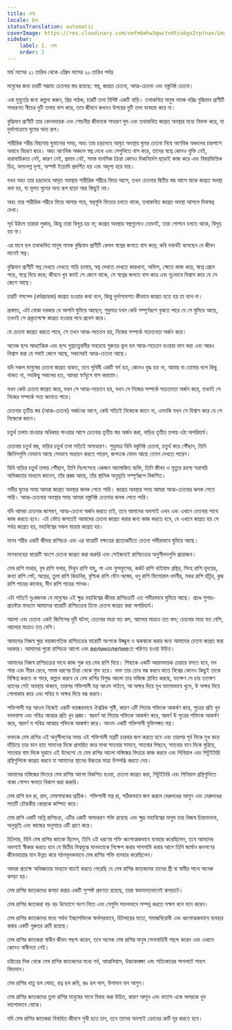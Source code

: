 ```yaml
---
title: মেষ
locale: bn
statusTranslation: automatic
coverImage: https://res.cloudinary.com/xmfm6mhw3gwctndtcubgx2rptnae/image/upload/v1741354450/small_cover_tratado_esoterico_de_astrologia_hermetica_6210a35442.webp
sidebar:
    label: 1. মেষ
    order: 1
---
```

মার্চ মাসের ২১ তারিখ থেকে এপ্রিল মাসের ২০ তারিখ পর্যন্ত

মানুষের জন্য চারটি সম্ভাব্য চেতনার স্তর রয়েছে: স্বপ্ন, জাগ্রত চেতনা, আত্ম-চেতনা এবং বস্তুনিষ্ঠ চেতনা।

এক মুহুর্তের জন্য কল্পনা করুন, প্রিয় পাঠক, চারটি তলা বিশিষ্ট একটি বাড়ি। তথাকথিত মানুষ নামক দরিদ্র বুদ্ধিমান প্রাণীটি সাধারণত নীচের দুটি তলায় বাস করে, তবে জীবনে কখনও উপরের দুটি তলা ব্যবহার করে না।

বুদ্ধিমান প্রাণীটি তার বেদনাদায়ক এবং শোচনীয় জীবনকে সাধারণ ঘুম এবং তথাকথিত জাগ্রত অবস্থার মধ্যে বিভক্ত করে, যা দুর্ভাগ্যক্রমে ঘুমের অন্য রূপ।

শারীরিক শরীর বিছানায় ঘুমানোর সময়, অহং তার চন্দ্রদেহে আবৃত অবস্থায় ঘুমন্ত চেতনা নিয়ে আণবিক অঞ্চলের চারপাশে অবাধে বিচরণ করে। অহং আণবিক অঞ্চলে স্বপ্ন দেখে এবং সেগুলিতে বাস করে, তাদের স্বপ্নে কোনও যুক্তি নেই, ধারাবাহিকতা নেই, কারণ নেই, প্রভাব নেই, সমস্ত মানসিক ক্রিয়া কোনও দিকনির্দেশ ছাড়াই কাজ করে এবং বিষয়ভিত্তিক চিত্র, অসংলগ্ন দৃশ্য, অস্পষ্ট ইত্যাদি প্রদর্শিত হয় এবং অদৃশ্য হয়ে যায়।

যখন অহং তার চন্দ্রদেহে আবৃত অবস্থায় শারীরিক শরীরে ফিরে আসে, তখন চেতনার দ্বিতীয় স্তর আসে যাকে জাগ্রত অবস্থা বলা হয়, যা মূলত ঘুমের অন্য রূপ ছাড়া আর কিছুই নয়।

অহং তার শারীরিক শরীরে ফিরে আসার পরে, স্বপ্নগুলি ভিতরে চলতে থাকে, তথাকথিত জাগ্রত অবস্থা আসলে দিবাস্বপ্ন দেখা।

সূর্য উঠলে তারারা লুকায়, কিন্তু তারা বিলুপ্ত হয় না; জাগ্রত অবস্থায় স্বপ্নগুলোও তেমনই, তারা গোপনে চলতে থাকে, বিলুপ্ত হয় না।

এর মানে হল তথাকথিত মানুষ নামক বুদ্ধিমান প্রাণীটি কেবল স্বপ্নের জগতে বাস করে; কবি যথার্থই বলেছেন যে জীবন মানেই স্বপ্ন।

বুদ্ধিমান প্রাণীটি স্বপ্ন দেখতে দেখতে গাড়ি চালায়, স্বপ্ন দেখতে দেখতে কারখানা, অফিস, ক্ষেতে কাজ করে, স্বপ্নে প্রেমে পড়ে, স্বপ্নে বিয়ে করে; জীবনে খুব কমই সে জেগে থাকে, সে স্বপ্নের জগতে বাস করে এবং দৃঢ়ভাবে বিশ্বাস করে যে সে জেগে আছে।

চারটি গসপেল (ধর্মপ্রচারক) জাগ্রত হওয়ার কথা বলে, কিন্তু দুর্ভাগ্যবশত কীভাবে জাগ্রত হতে হয় তা বলে না।

প্রথমত, এটা বোঝা দরকার যে আপনি ঘুমিয়ে আছেন; শুধুমাত্র যখন কেউ সম্পূর্ণরূপে বুঝতে পারে যে সে ঘুমিয়ে আছে, তখনই সে প্রকৃতপক্ষে জাগ্রত হওয়ার পথে প্রবেশ করে।

যে চেতনা জাগ্রত করতে পারে, সে তখন আত্ম-সচেতন হয়, নিজের সম্পর্কে সচেতনতা অর্জন করে।

অনেক ছদ্ম আধ্যাত্মিক এবং ছদ্ম গুপ্ততত্ত্ববাদীর সবচেয়ে গুরুতর ভুল হল আত্ম-সচেতন হওয়ার ভান করা এবং আরও বিশ্বাস করা যে সবাই জেগে আছে, সকলেরই আত্ম-চেতনা আছে।

যদি সকল মানুষের চেতনা জাগ্রত থাকত, তবে পৃথিবী একটি স্বর্গ হত, কোনও যুদ্ধ হত না, আমার বা তোমার বলে কিছু থাকত না, সবকিছু সকলের হত, আমরা স্বর্ণযুগে বাস করতাম।

যখন কেউ চেতনা জাগ্রত করে, যখন সে আত্ম-সচেতন হয়, যখন সে নিজের সম্পর্কে সচেতনতা অর্জন করে, তখনই সে নিজের সম্পর্কে সত্য জানতে পারে।

চেতনার তৃতীয় স্তর (আত্ম-চেতনা) অর্জনের আগে, কেউ সত্যিই নিজেকে জানে না, এমনকি যখন সে বিশ্বাস করে যে সে নিজেকে জানে।

চতুর্থ তলায় যাওয়ার অধিকার পাওয়ার আগে চেতনার তৃতীয় স্তর অর্জন করা, বাড়ির তৃতীয় তলায় ওঠা অপরিহার্য।

চেতনার চতুর্থ স্তর, বাড়ির চতুর্থ তলা সত্যিই অসাধারণ। শুধুমাত্র যিনি বস্তুনিষ্ঠ চেতনা, চতুর্থ স্তরে পৌঁছান, তিনি জিনিসগুলি যেভাবে আছে সেভাবে অধ্যয়ন করতে পারেন, জগৎকে যেমন আছে তেমন দেখতে পারেন।

যিনি বাড়ির চতুর্থ তলায় পৌঁছান, তিনি নিঃসন্দেহে একজন আলোকিত ব্যক্তি, তিনি জীবন ও মৃত্যুর রহস্য সরাসরি অভিজ্ঞতার মাধ্যমে জানেন, তাঁর প্রজ্ঞা আছে, তাঁর স্থানিক অনুভূতি সম্পূর্ণরূপে বিকশিত।

গভীর ঘুমের সময় আমরা জাগ্রত অবস্থার ঝলক পেতে পারি। জাগ্রত অবস্থার সময় আমরা আত্ম-চেতনার ঝলক পেতে পারি। আত্ম-চেতনার অবস্থার সময় আমরা বস্তুনিষ্ঠ চেতনার ঝলক পেতে পারি।

যদি আমরা চেতনার জাগরণ, আত্ম-চেতনা অর্জন করতে চাই, তবে আমাদের অবশ্যই এখন এবং এখানে চেতনার সাথে কাজ করতে হবে। এই ভৌত জগতেই আমাদের চেতনা জাগ্রত করার জন্য কাজ করতে হবে, যে এখানে জাগ্রত হয় সে সর্বত্র জাগ্রত হয়, মহাবিশ্বের সকল মাত্রায় জাগ্রত হয়।

মানব শরীর একটি জীবন্ত রাশিচক্র এবং এর বারোটি নক্ষত্রের প্রত্যেকটিতে চেতনা গভীরভাবে ঘুমিয়ে আছে।

মানবদেহের বারোটি অংশে চেতনা জাগ্রত করা জরুরি এবং সেইজন্যই রাশিচক্রের অনুশীলনগুলি প্রয়োজন।

মেষ রাশি মাথার, বৃষ রাশি গলার, মিথুন রাশি বাহু, পা এবং ফুসফুসের, কর্কট রাশি থাইমাস গ্রন্থির, সিংহ রাশি হৃদয়ের, কন্যা রাশি পেট, অন্ত্রের, তুলা রাশি কিডনির, বৃশ্চিক রাশি যৌন অঙ্গের, ধনু রাশি ফিমোরাল ধমনীর, মকর রাশি হাঁটুর, কুম্ভ রাশি পায়ের কাফের, মীন রাশি পায়ের শাসক।

এটা সত্যিই দুঃখজনক যে মানুষের এই ক্ষুদ্র মহাবিশ্বের জীবন্ত রাশিচক্রটি এত গভীরভাবে ঘুমিয়ে আছে। প্রচণ্ড সুপার-প্রচেষ্টার মাধ্যমে আমাদের বারোটি রাশিচক্রের চিহ্নে চেতনা জাগ্রত করা অপরিহার্য।

আলো এবং চেতনা একই জিনিসের দুটি ঘটনা; চেতনার মাত্রা যত কম, আলোর মাত্রাও তত কম; চেতনার মাত্রা যত বেশি, আলোর মাত্রাও তত বেশি।

আমাদের নিজস্ব ক্ষুদ্র মহাজাগতিক রাশিচক্রের বারোটি অংশকে উজ্জ্বল ও ঝকঝকে করার জন্য আমাদের চেতনা জাগ্রত করা দরকার। আমাদের পুরো রাশিচক্র আলো এবং великолепиеতে পরিণত হওয়া উচিত।

আমাদের নিজস্ব রাশিচক্রের সাথে কাজ শুরু হয় মেষ রাশি দিয়ে। শিষ্যকে একটি আরামদায়ক চেয়ারে বসতে হবে, মন শান্ত এবং নীরব রেখে, সমস্ত ধরণের চিন্তা থেকে মুক্ত হয়ে। ভক্ত তার চোখ বন্ধ করবে যাতে বিশ্বের কোনও কিছুই তাকে বিক্ষিপ্ত করতে না পারে, কল্পনা করবে যে মেষ রাশির বিশুদ্ধ আলো তার মস্তিষ্কে প্লাবিত করছে, যতক্ষণ সে চায় ততক্ষণ ধ্যানের সেই অবস্থায় থাকবে, তারপর শক্তিশালী মন্ত্র আওম গাইবে, আ অক্ষর দিয়ে মুখ ভালোভাবে খুলে, উ অক্ষর দিয়ে গোলাকার করে এবং পবিত্র ম অক্ষর দিয়ে বন্ধ করবে।

শক্তিশালী মন্ত্র আওম নিজেই একটি ভয়ঙ্করভাবে ঐশ্বরিক সৃষ্টি, কারণ এটি পিতার শক্তিকে আকর্ষণ করে, পুত্রের প্রতি খুব ভালবাসা এবং পবিত্র আত্মার প্রতি খুব প্রজ্ঞা। স্বরবর্ণ আ পিতার শক্তিকে আকর্ষণ করে, স্বরবর্ণ উ পুত্রের শক্তিকে আকর্ষণ করে, স্বরবর্ণ ম পবিত্র আত্মার শক্তিকে আকর্ষণ করে। আওম একটি শক্তিশালী যুক্তিসঙ্গত মন্ত্র।

ভক্তকে মেষ রাশির এই অনুশীলনের সময় এই শক্তিশালী মন্ত্রটি চারবার জপ করতে হবে এবং তারপর পূর্ব দিকে মুখ করে দাঁড়িয়ে তার ডান হাত সামনের দিকে প্রসারিত করে মাথা সাতবার সামনে, সাতবার পিছনে, সাতবার ডান দিকে ঘুরিয়ে, সাতবার বাম দিকে ঘুরাবে এই উদ্দেশ্যে যে মেষ রাশির আলো মস্তিষ্কের ভিতরে কাজ করবে এবং পিনিয়াল এবং পিটুইটারি গ্রন্থিগুলিকে জাগ্রত করবে যা আমাদের স্থানের উচ্চতর মাত্রা উপলব্ধি করতে দেয়।

আমাদের মস্তিষ্কের ভিতরে মেষ রাশির আলো বিকশিত হওয়া, চেতনা জাগ্রত করা, পিটুইটারি এবং পিনিয়াল গ্রন্থিগুলিতে থাকা গোপন ক্ষমতা বিকাশ করা জরুরি।

মেষ রাশি হল রা, রাম, মেষশাবকের প্রতীক। শক্তিশালী মন্ত্র রা, সঠিকভাবে জপ করলে মেরুদণ্ডের আগুন এবং মেরুদণ্ডের সাতটি চৌম্বকীয় কেন্দ্রকে কম্পিত করে।

মেষ রাশি একটি অগ্নি রাশিচক্র, এটির একটি অসাধারণ শক্তি রয়েছে এবং ক্ষুদ্র মহাবিশ্বের মানুষ তার নিজস্ব চিন্তাভাবনা, অনুভূতি এবং কাজের অনুসারে এটি গ্রহণ করে।

হিটলার, যিনি মেষ রাশির জাতক ছিলেন, তিনি এই ধরণের শক্তি ধ্বংসাত্মকভাবে ব্যবহার করেছিলেন, তবে আমাদের অবশ্যই স্বীকার করতে হবে যে দ্বিতীয় বিশ্বযুদ্ধে মানবতাকে নিক্ষেপ করার পাগলামি করার আগে তিনি জার্মান জনগণের জীবনযাত্রার মান উন্নত করে গঠনমূলকভাবে মেষ রাশির শক্তি ব্যবহার করেছিলেন।

আমরা প্রত্যক্ষ অভিজ্ঞতার মাধ্যমে যাচাই করতে পেরেছি যে মেষ রাশির জাতকদের তাদের স্ত্রী বা স্বামীর সাথে অনেক ঝগড়া হয়।

মেষ রাশির জাতকদের ঝগড়া করার একটি সুস্পষ্ট প্রবণতা রয়েছে, তারা স্বভাবগতভাবেই ঝগড়াটে।

মেষ রাশির জাতকরা বড় বড় উদ্যোগে অংশ নিতে এবং সেগুলি সফলভাবে সম্পন্ন করতে সক্ষম বলে মনে করেন।

মেষ রাশির জাতকদের মধ্যে সর্বদা ইচ্ছাশক্তিকে স্বার্থপরভাবে, হিটলারের মতো, সমাজবিরোধী এবং ধ্বংসাত্মকভাবে ব্যবহার করার একটি গুরুতর ত্রুটি রয়েছে।

মেষ রাশির জাতকরা স্বাধীন জীবন পছন্দ করেন, তবে অনেক মেষ রাশির মানুষ সেনাবাহিনী পছন্দ করেন এবং এখানে কোনও স্বাধীনতা নেই।

চরিত্রের দিক থেকে মেষ রাশির জাতকদের মধ্যে গর্ব, আত্মবিশ্বাস, উচ্চাকাঙ্ক্ষা এবং সত্যিকারের পাগলাটে সাহস বিদ্যমান।

মেষ রাশির ধাতু হল লোহা, রত্ন হল রুবি, রঙ হল লাল, উপাদান হল আগুন।

মেষ রাশির জাতকদের তুলা রাশির মানুষের সাথে বিবাহ করা উচিত, কারণ আগুন এবং বাতাস একে অপরকে খুব ভালোভাবে বোঝে।

যদি মেষ রাশির জাতকরা বিবাহিত জীবনে সুখী হতে চান, তবে তাদের অবশ্যই ক্রোধের ত্রুটি দূর করতে হবে।

